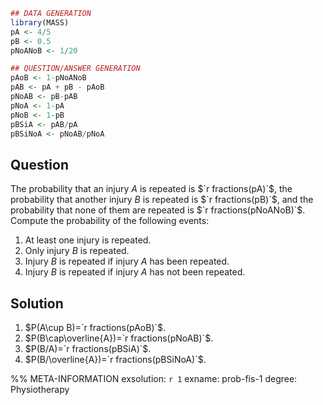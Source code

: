 ```r
## DATA GENERATION
library(MASS)
pA <- 4/5
pB <- 0.5
pNoANoB <- 1/20

## QUESTION/ANSWER GENERATION
pAoB <- 1-pNoANoB
pAB <- pA + pB - pAoB
pNoAB <- pB-pAB
pNoA <- 1-pA
pNoB <- 1-pB
pBSiA <- pAB/pA
pBSiNoA <- pNoAB/pNoA
```

## Question

The probability that an injury $A$ is repeated is $`r fractions(pA)`$, the probability that another injury $B$ is repeated is $`r fractions(pB)`$, and the probability that none of them are repeated is $`r fractions(pNoANoB)`$.
Compute the probability of the following events:

1. At least one injury is repeated.
2. Only injury $B$ is repeated.
3. Injury $B$ is repeated if injury $A$ has been repeated.
4. Injury $B$ is repeated if injury $A$ has not been repeated. 

## Solution

1. $P(A\cup B)=`r fractions(pAoB)`$.
2. $P(B\cap\overline{A})=`r fractions(pNoAB)`$.
3. $P(B/A)=`r fractions(pBSiA)`$.
4. $P(B/\overline{A})=`r fractions(pBSiNoA)`$.

%% META-INFORMATION
exsolution: `r 1`
exname: prob-fis-1
degree: Physiotherapy

